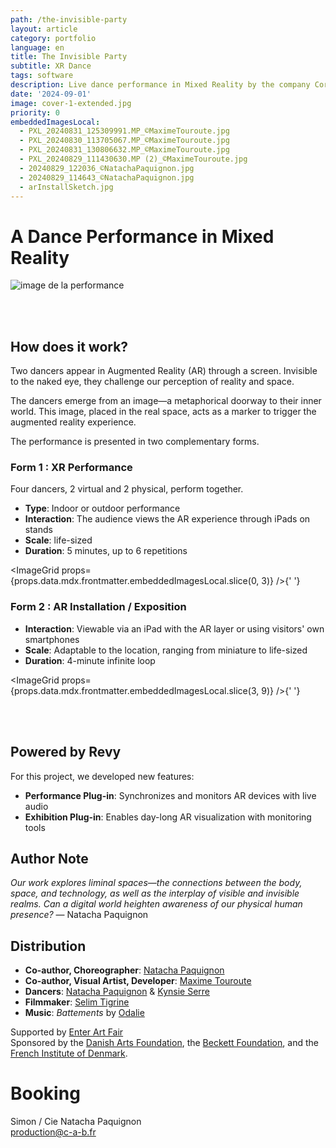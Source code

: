 ```yaml
---
path: /the-invisible-party
layout: article
category: portfolio
language: en
title: The Invisible Party
subtitle: XR Dance
tags: software
description: Live dance performance in Mixed Reality by the company Corps Au Bord - Natacha Paquignon
date: '2024-09-01'
image: cover-1-extended.jpg
priority: 0
embeddedImagesLocal:
  - PXL_20240831_125309991.MP_©MaximeTouroute.jpg
  - PXL_20240830_113705067.MP_©MaximeTouroute.jpg
  - PXL_20240831_130806632.MP_©MaximeTouroute.jpg
  - PXL_20240829_111430630.MP (2)_©MaximeTouroute.jpg
  - 20240829_122036_©NatachaPaquignon.jpg
  - 20240829_114643_©NatachaPaquignon.jpg
  - arInstallSketch.jpg
---
```



# A Dance Performance in Mixed Reality

![image de la performance](cover-1.jpg)
<br/>

<ResponsiveIframe
  src="https://player.vimeo.com/video/1007424558"
  width="1920"
  height="1080"
/>

<br />
<br />


## How does it work?

Two dancers appear in Augmented Reality (AR) through a screen. Invisible to the naked eye, they challenge our perception of reality and space.

The dancers emerge from an image—a metaphorical doorway to their inner world. This image, placed in the real space, acts as a marker to trigger the augmented reality experience.

The performance is presented in two complementary forms.

### Form 1 : XR Performance

Four dancers, 2 virtual and 2 physical, perform together.  
* **Type**: Indoor or outdoor performance  
* **Interaction**: The audience views the AR experience through iPads on stands  
* **Scale**: life-sized
* **Duration**: 5 minutes, up to 6 repetitions  

<ImageGrid props={props.data.mdx.frontmatter.embeddedImagesLocal.slice(0, 3)} />{' '}


### Form 2 : AR Installation / Exposition

* **Interaction**: Viewable via an iPad with the AR layer or using visitors' own smartphones  
* **Scale**: Adaptable to the location, ranging from miniature to life-sized  
* **Duration**: 4-minute infinite loop  


<ImageGrid props={props.data.mdx.frontmatter.embeddedImagesLocal.slice(3, 9)} />{' '}




<ResponsiveIframe
  src="https://player.vimeo.com/video/1014448831"
  width="1080"
  height="1080"
/>




<br />
<br />



## Powered by Revy 

For this project, we developed new features:  
* **Performance Plug-in**: Synchronizes and monitors AR devices with live audio  
* **Exhibition Plug-in**: Enables day-long AR visualization with monitoring tools  


## Author Note

_Our work explores liminal spaces—the connections between the body, space, and technology, as well as the interplay of visible and invisible realms. Can a digital world heighten awareness of our physical human presence?_ — Natacha Paquignon


## Distribution

* **Co-author, Choreographer**: [Natacha Paquignon](//natachapaquignon.com)  
* **Co-author, Visual Artist, Developer**: [Maxime Touroute](//maximetouroute.com)  
* **Dancers**: [Natacha Paquignon](//natachapaquignon.com) & [Kynsie Serre](//www.instagram.com/__kynsie/)  
* **Filmmaker**: [Selim Tigrine](//fr.linkedin.com/in/selim-tigrine-b38408170)  
* **Music**: _Battements_ by [Odalie](//odalie.bandcamp.com)  

Supported by [Enter Art Fair](//www.enterartfair.com)  
Sponsored by the [Danish Arts Foundation](https://www.kunst.dk/english/about-us), the [Beckett Foundation](https://www.kb.dk/en/beckett-foundation), and the [French Institute of Denmark](https://institutfrancais.dk/fr).


# Booking 

Simon / Cie Natacha Paquignon  
[production@c-a-b.fr](mailto:production@c-a-b.fr)
